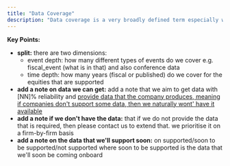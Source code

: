 ```yaml
---
title: "Data Coverage"
description: "Data coverage is a very broadly defined term especially when there is a wide array of data that is not regulatory yet important. Below is a categorisation of the data that we currently track"
---
```


**Key Points:**

- **split:** there are two dimensions:
  - event depth: how many different types of events do we cover e.g. fiscal_event (what is in that) and also conference data
  - time depth: how many years (fiscal or published) do we cover for the equities that are supported
- **add a note on data we can get:** add a note that we aim to get data with [NN]% reliability and <u>provide data that the company produces, meaning if companies don't support some data, then we naturally wont' have it available</u>
- **add a note if we don't have the data:** that if we do not provide the data that is required, then please contact us to extend that. we prioritise it on a firm-by-firm basis
- **add a note on the data that we'll support soon:** on supported/soon to be supported/not supported where soon to be supported is the data that we'll soon be coming onboard